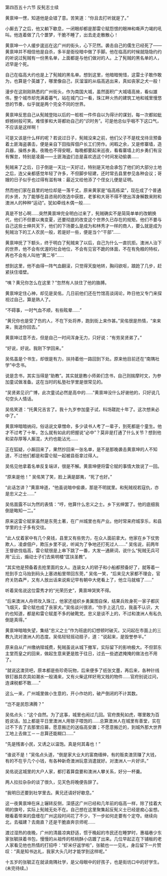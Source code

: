 

第四百五十六节 反髡志士续

黄禀坤一愣，知道他是会错了意。苦笑道：“你且去打听就是了。”

小厮去了之后，他又躺下歇息，一闭眼却都是那雷仑赋怨恨的眼神和嘶声力竭的吼叫。他连着做了几个噩梦，干脆不睡了，出去走走散散心！

黄禀坤一个人缓步逡巡在这广州的街头，心下茫然。袭击自己的儒生已经死了――黄禀坤并不相信他是自杀，多半是衙役暗中做了手脚。他在临高的时候就隐隐约约的听说过髡贼有一份黑名单，上面都是与他们做对的人。上了髡贼的黑名单的人，迟早是个死。

自己在临高大约也是上了髡贼的黑名单。想到这里，他暗暗惋惜，这雷士子敢作敢为，也算是个英雄了，哪里像自己，灰溜溜的从临高逃出来，真如丧家之犬一般！

漫步在这刚刚熟悉的广州街头，作为南国大城，虽然面积广大城墙高耸，看似雄伟，整个城市却充满着暮气，站在城门口一看，珠江畔火热的建筑工地和城里慢悠悠的节奏，似乎就是两个完全不同的世界。

黄禀坤反思自己从髡贼登陆以后的一桩桩一件件自以为得计的谋划，每一次都如蚍蜉撼树般可笑。难怪爹和大哥都劝自己的“识时务”。可是他总似乎咽不下这口气，不应该是这样啊！

可是又该是什么样的呢？若说过日子，髡贼没来之前，他们父子不是枕戈待旦预备着土匪海盗袭击，便是亲自下田指挥佃户长工们劳作。闲暇之余，又是修寨墙，造兵器，操练乡勇。夜晚也不得安眠，每晚都要起来巡夜，看看寨墙上的乡勇们有没有懈怠，特别是凌晨――土匪海盗们总是喜欢选这个时间发动偷袭……

髡贼来了之后，日子倒是一天比一天好过，特别是天地会承包了他们的大部分土地之后，连父亲都感觉年轻了许多，不但脚步轻建，还时常去县里参见各种会议；哥嫂的日子似乎也过得有滋有味：最近又给他添了个侄女儿便是证明。

然而他们家在县里的地位却是一落千丈。原来黄家是“临高栋梁”，现在成了个普通的乡贤，为了能够在县咨局的改选中获胜，老爹和大哥不得不使出浑身解数来附和澳洲人的种种“运动”。犹如牵线木偶一般……

真是不甘心啊……突然黄禀坤完全明白过来了，髡贼确实不是简简单单的改朝换代，他们不但要以夷变夏，还要彻底的改变这个世界久已存在的规矩。他们不要与自己这些士绅共天下，他们的下场要么是成为和林秀才一样的商人，要么就是成为髡贼治下的工人农民一般，若是好一些，便是当个“干部”……

黄禀坤抚了下额头，终于明白了髡贼来了以后，自己为什么一直抗拒。澳洲人治下的世界，他不会有优渥的社会地位，不会有见官不跪的体面，不在有免粮的特权，再也不会有人叫他“黄二爷”……

想到这里，他不由得一阵气血翻滚，只觉得天旋地转，胸闷欲呕，踉跄了几步，赶紧扶住墙壁。

“咦？黄兄你怎么在这里？”忽然有人扶住了他的胳膊。

黄禀坤定住心神，却见是吴佲，几日前他们还在竹馆高谈阔论，昨日他又专门来探视过自己，算是熟人了。

“不碍事，一时气血不顺，有些眩晕……”

“黄兄你也是受了伤的人，不在下处将养，跑到街上来作甚。”吴佲很是热情，“来来来，我送你回去。”

黄禀坤过意不去，但是自己一时间浑身无力，只好说：“有劳吴贤弟了。”

“好说，好说。我刚下学回来。”

吴佲虽是个书生，却很是有力，扶持着他一路回到下处。原来他目前还在“南隅社学”中念书。

说是念书，其实当得是“助教”。其实就是教小师弟们念书，自己则揣摩时文，为参加童试做准备。这在当时的私塾社学里是很常见的。

“吴贤弟见识广博，此次童试必然是高中的……”黄禀坤没什么好谢他的，只好说几句空头人情话。

吴佲笑道：“托黄兄吉言了。我十九岁参加童子试，科场蹉跎十年了。这次想来必中了。”

黄禀坤暗暗纳闷，俗话说文章憎命，多少读书人考了一辈子，到死都是个童生。他才不过考了十年，怎么就有如此的把握说“必中”？莫非是打通了什么关节？想到他和梁存厚等人厮混，大约也能沾光……

正在狐疑，小厮回来了，果然抄回来一张名单，是不是那晚袭击黄禀坤的人不知道，不过他们都是和雷仑赋一起被县衙拿过得人。

吴佲见他拿着名单反复端详，很是不解。黄禀坤便将雷仑赋的事情大致说了一回。

“原来是他！” 吴佲笑了笑，脸上满是鄙夷，“死了也好。”

“此话怎讲？”黄禀坤道，“他虽说暗中偷袭，那是不明就里。和髡贼视若寇仇，亦是忠义之士……”

吴佲面露不以为然的表情：“哼，他算什么忠义之士。乡下劣绅罢了。他的底细我倒是略知一二。”

原来这雷仑赋家虽然是东莞土著，在广州城里也有产业。他时常来府城享乐，和县学里的士子多有交往。

“此人仗着家中有几个臭钱，县里又有些势力，在众人面前拿大。他家在乡下仗势欺人，凌虐佃户，欺压乡里不说，听闻为了争地还打死过人……” 吴佲说，前两年王督欲伐临高，雷仑赋很是上串下跳了一番，大发一通厥词，说什么“髡贼无兵可用”云云，煽动士子们去紫明楼“匡扶圣教”。

“其实他是预备着去抢里面的女人。连装女人的轿子和小船都预备好了，就等着一抢到手立马抬到码头上塞进船里带回东莞，” 吴佲一笑，“后来见大家都不理会，官府关防森严，又有人放出话来说紫记早有朝中大佬看上了，他立马就缩了……”

听着吴佲说这位雷秀才的“光荣历史”，黄禀坤哭笑不得。

“后来澳洲人舟师攻入珠江，他家还组织乡勇冀图自保，结果兵败身死一家子都灰飞烟灭，雷仑赋也成了丧家犬。”吴佲谈兴很浓，“你手上这几位，我虽不认识，大约也知道，都是和雷仑赋差不多的破靴党。忠义是谈不上的，不过和澳洲人有私仇倒是真得。”

黄禀坤暗暗失望，集结“忠义之士”作为班底的幻想顿时破灭。又问起在市面上的三教九流对澳洲人的态度。吴佲轻轻摇动扇子，道：“说起来，是毁誉参半。”

原来自从广州缴纳赎城费，髡贼虽说从城下撤军，实际留下的影响极大。不但郭东主堂而皇之的回来，做起生意来更是胜于往日，过去一些遮遮掩掩的做法也不用了。

“就说这澳货吧，原本都是些珍奇玩物，后来便多了纸张文墨，再后来，各种针线铁钉器具农具如潮水一般涌来，又有火柴这样好用又贱的物件……官府别说过问，连课税都不敢……”

这么一来，广州城里做小生意的，开小作坊的，破产倒闭的不计其数。

“岂不是民怨沸腾？”

吴佲点头：“这个自然。为了这事，城里也闹过几回。官府畏髡如虎，哪里敢为百姓说话。加上都是平日里澳洲人用银子喂饱的……总算澳洲人在城里有善堂，实在过不下去了去那里应募，愿意搬迁的送临高安置；不愿意搬迁的，到城外那大世界工地上去做工－－总算还能糊口……”

“先是残害小民，又诱之以温饱。真是何其毒也！”

“谁说不是！”吴佲点头道，“倒是家大业大的富商缙绅，有的贩卖澳货赚了大钱，有的不在乎几个小钱，有各种新奇澳洲玩意消遣就好。对澳洲人一片好评。”

吴佲说这城里的大户人家，都打着算盘要和澳洲人攀关系，好分一杯羹。

两人拉拉杂杂的谈了很久，见天色将晚便告辞了。

“我明日还要到社学里去。黄兄还请好好歇息。”

这一夜黄禀坤在床上辗转反侧，深感这广州已经和几年前的临高一样，除了挂着大明的旗号，实际上髡贼无处不在。自己想在这里聚集起反髡义士已经是痴心妄想。眼看着带来的盘缠在广州这段时间花了不少，下一步如何走要有个定夺。继续向北，去福建？去南直？还是干脆直奔京师呢……

渡过湿热的夜晚，广州的清晨凉爽舒适，惯于晚起的市民还在睡梦时，惠福巷少东家张毓挟着书包，慢慢的从祖传的核桃酥小店踱了出来。几位早起正在下铺板的老人家看见他也热情的打招呼：“虾米仔返学啦”，张毓也一一见礼，身后留下一片赞叹：“真是知书达礼，我家大头几时才能学到这样呢。”

十五岁的张毓正在就读南隅社学，是父母眼中的好孩子，也是街坊口中的好学生。(未完待续。)

